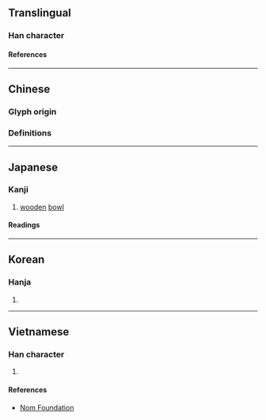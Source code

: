 {{also|碗}}
{{character info/new}}
==Translingual==

===Han character===
{{Han char|rn=75|rad=木|as=08|sn=12|four=43912|canj=DJNU|ids=⿰木宛}}

====References====
{{Han ref|kx=0535.130|dkj=15001|dj=0923.050|hdz=21239.020|uh=6900}}

----

==Chinese==

===Glyph origin===
{{Han etym}}

===Definitions===
{{zh-see|碗}}

----

==Japanese==

===Kanji===
{{ja-kanji|grade=|rs=木08}}

# [[wooden]] [[bowl]]

====Readings====
{{ja-readings
|goon=わん
|kanon=わん
|kun=こばち-
}}

----

==Korean==

===Hanja===
{{ko-hanja|완}}

# {{defn|lang=ko|sort=木08}}

----

==Vietnamese==

===Han character===
{{vi-readings|rs=木08|reading=oản}}

# {{defn|lang=vi|sort=木08}}

====References====
* [http://nomfoundation.org/common/nom_details.php?codepoint=6900 Nom Foundation]